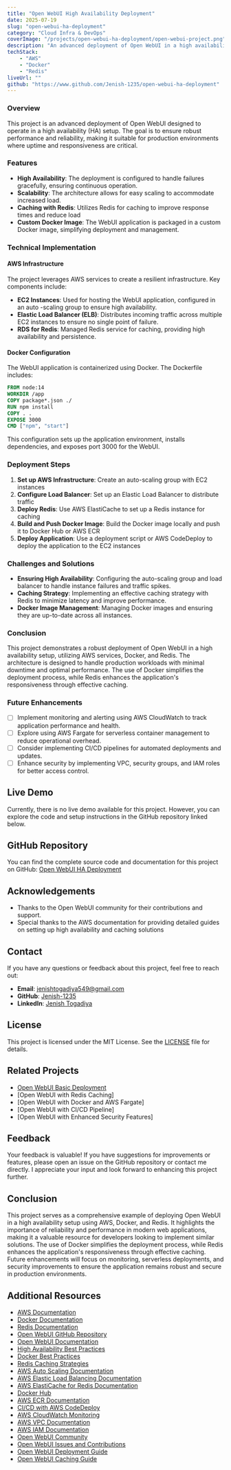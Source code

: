 ```yaml
---
title: "Open WebUI High Availability Deployment"
date: 2025-07-19
slug: "open-webui-ha-deployment"
category: "Cloud Infra & DevOps"
coverImage: "/projects/open-webui-ha-deployment/open-webui-project.png"
description: "An advanced deployment of Open WebUI in a high availability setup, ensuring robust performance and reliability. This project showcases the use of aws cloud infrastructure, redis for caching, and a custom Docker image for the WebUI application."
techStack:
    - "AWS"
    - "Docker"
    - "Redis"
liveUrl: ""
github: "https://www.github.com/Jenish-1235/open-webui-ha-deployment"
---
```


### Overview
This project is an advanced deployment of Open WebUI designed to operate in a high availability (HA) setup. The goal is to ensure robust performance and reliability, making it suitable for production environments where uptime and responsiveness are critical.

### Features
- **High Availability**: The deployment is configured to handle failures gracefully, ensuring continuous operation.
- **Scalability**: The architecture allows for easy scaling to accommodate increased load.
- **Caching with Redis**: Utilizes Redis for caching to improve response times and reduce load
- **Custom Docker Image**: The WebUI application is packaged in a custom Docker image, simplifying deployment and management.

### Technical Implementation

#### AWS Infrastructure
The project leverages AWS services to create a resilient infrastructure. Key components include:
- **EC2 Instances**: Used for hosting the WebUI application, configured in an auto
-scaling group to ensure high availability.
- **Elastic Load Balancer (ELB)**: Distributes incoming traffic across multiple EC2
instances to ensure no single point of failure.
- **RDS for Redis**: Managed Redis service for caching, providing high availability and
persistence.
#### Docker Configuration
The WebUI application is containerized using Docker. The Dockerfile includes:
```dockerfile
FROM node:14
WORKDIR /app
COPY package*.json ./
RUN npm install
COPY . .
EXPOSE 3000
CMD ["npm", "start"]
```
This configuration sets up the application environment, installs dependencies, and exposes port 3000 for the WebUI.
### Deployment Steps
1. **Set up AWS Infrastructure**: Create an auto-scaling group with EC2 instances
2. **Configure Load Balancer**: Set up an Elastic Load Balancer to distribute traffic
3. **Deploy Redis**: Use AWS ElastiCache to set up a Redis instance for
caching
4. **Build and Push Docker Image**: Build the Docker image locally and push it to
Docker Hub or AWS ECR
5. **Deploy Application**: Use a deployment script or AWS CodeDeploy to deploy the
application to the EC2 instances
### Challenges and Solutions
- **Ensuring High Availability**: Configuring the auto-scaling group and load balancer
    to handle instance failures and traffic spikes.
- **Caching Strategy**: Implementing an effective caching strategy with Redis to
    minimize latency and improve performance. 
- **Docker Image Management**: Managing Docker images and ensuring they are up-to-date
    across all instances.
### Conclusion
This project demonstrates a robust deployment of Open WebUI in a high availability setup, utilizing AWS services, Docker, and Redis. The architecture is designed to handle production workloads with minimal downtime and optimal performance. The use of Docker simplifies the deployment process, while Redis enhances the application's responsiveness through effective caching.
### Future Enhancements
- [ ] Implement monitoring and alerting using AWS CloudWatch to track application performance and health.
- [ ] Explore using AWS Fargate for serverless container management to reduce operational overhead.
- [ ] Consider implementing CI/CD pipelines for automated deployments and updates.
- [ ] Enhance security by implementing VPC, security groups, and IAM roles for better access control.
## Live Demo
Currently, there is no live demo available for this project. However, you can explore the code and setup instructions in the GitHub repository linked below.
## GitHub Repository
You can find the complete source code and documentation for this project on GitHub:
[Open WebUI HA Deployment](https://www.github.com/Jenish-1235/open-webui-ha-deployment)
## Acknowledgements
- Thanks to the Open WebUI community for their contributions and support.
- Special thanks to the AWS documentation for providing detailed guides on setting up high availability and caching solutions
## Contact 
If you have any questions or feedback about this project, feel free to reach out:
- **Email**: jenishtogadiya549@gmail.com
- **GitHub**: [Jenish-1235](https://www.github.com/Jenish-1235)
- **LinkedIn**: [Jenish Togadiya](https://www.linkedin.com/in/jenish-togadiya-a424b12bb/)

## License
This project is licensed under the MIT License. See the [LICENSE]()
file for details.
## Related Projects
- [Open WebUI Basic Deployment]()
- [Open WebUI with Redis Caching]
- [Open WebUI with Docker and AWS Fargate]
- [Open WebUI with CI/CD Pipeline]
- [Open WebUI with Enhanced Security Features]
## Feedback
Your feedback is valuable! If you have suggestions for improvements or features, please open an issue on
the GitHub repository or contact me directly. I appreciate your input and look forward to enhancing this project further.
## Conclusion
This project serves as a comprehensive example of deploying Open WebUI in a high availability setup using AWS, Docker, and Redis. It highlights the importance of reliability and performance in modern web applications, making it a valuable resource for developers looking to implement similar solutions. The use of Docker simplifies the deployment process, while Redis enhances the application's responsiveness through effective caching. Future enhancements will focus on monitoring, serverless deployments, and security improvements to ensure the application remains robust and secure in production environments.
## Additional Resources
- [AWS Documentation](https://docs.aws.amazon.com/)
- [Docker Documentation](https://docs.docker.com/)
- [Redis Documentation](https://redis.io/documentation)
- [Open WebUI GitHub Repository]()
- [Open WebUI Documentation](https://openwebui.org/docs/)
- [High Availability Best Practices](https://aws.amazon.com/architecture/high-availability/)
- [Docker Best Practices](https://docs.docker.com/develop/develop-images/dockerfile_best-practices/)
- [Redis Caching Strategies](https://redis.io/topics/caching)
- [AWS Auto Scaling Documentation](https://docs.aws.amazon.com/autoscaling/)
- [AWS Elastic Load Balancing Documentation](https://docs.aws.amazon.com/elasticloadbalancing/)
- [AWS ElastiCache for Redis Documentation](https://docs.aws.amazon.com/elasticache/latest/red-ug/WhatIs.html)
- [Docker Hub](https://hub.docker.com/)
- [AWS ECR Documentation](https://docs.aws.amazon.com/AmazonECR/latest/userguide/what-is-ecr.html)
- [CI/CD with AWS CodeDeploy](https://docs.aws.amazon.com/codedeploy/latest/userguide/welcome.html)
- [AWS CloudWatch Monitoring](https://docs.aws.amazon.com/cloudwatch/)
- [AWS VPC Documentation](https://docs.aws.amazon.com/vpc/latest/userguide/what-is-amazon-vpc.html)
- [AWS IAM Documentation](https://docs.aws.amazon.com/IAM/latest/UserGuide/introduction.html)
- [Open WebUI Community](https://openwebui.org/community/)
- [Open WebUI Issues and Contributions]()
- [Open WebUI Deployment Guide](https://openwebui.org/docs/deployment/)
- [Open WebUI Caching Guide](https://openwebui.org/docs/caching/)
